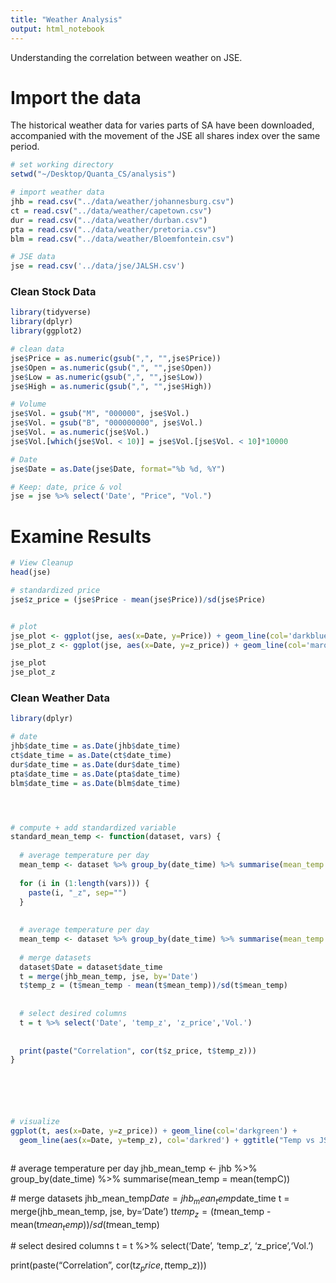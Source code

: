 ```yaml
---
title: "Weather Analysis"
output: html_notebook
---
```


Understanding the correlation between weather on JSE.


# Import the data 
The historical weather data for varies parts of SA have been downloaded, accompanied with the movement of the JSE all shares index over the same period.
```r
# set working directory 
setwd("~/Desktop/Quanta_CS/analysis")

# import weather data
jhb = read.csv("../data/weather/johannesburg.csv")
ct = read.csv("../data/weather/capetown.csv")
dur = read.csv("../data/weather/durban.csv")
pta = read.csv("../data/weather/pretoria.csv")
blm = read.csv("../data/weather/Bloemfontein.csv")

# JSE data
jse = read.csv('../data/jse/JALSH.csv')
```

### Clean Stock Data
```r
library(tidyverse)
library(dplyr)
library(ggplot2)

# clean data
jse$Price = as.numeric(gsub(",", "",jse$Price))
jse$Open = as.numeric(gsub(",", "",jse$Open))
jse$Low = as.numeric(gsub(",", "",jse$Low))
jse$High = as.numeric(gsub(",", "",jse$High))

# Volume 
jse$Vol. = gsub("M", "000000", jse$Vol.)
jse$Vol. = gsub("B", "000000000", jse$Vol.)
jse$Vol. = as.numeric(jse$Vol.)
jse$Vol.[which(jse$Vol. < 10)] = jse$Vol.[jse$Vol. < 10]*10000

# Date
jse$Date = as.Date(jse$Date, format="%b %d, %Y")

# Keep: date, price & vol
jse = jse %>% select('Date', "Price", "Vol.")


```


# Examine Results
```r

# View Cleanup
head(jse)

# standardized price
jse$z_price = (jse$Price - mean(jse$Price))/sd(jse$Price)


# plot 
jse_plot <- ggplot(jse, aes(x=Date, y=Price)) + geom_line(col='darkblue') + ggtitle("JSE All Shares Index")
jse_plot_z <- ggplot(jse, aes(x=Date, y=z_price)) + geom_line(col='maroon') + ggtitle("JSE All Shares Index Standardized")

jse_plot
jse_plot_z


```


### Clean Weather Data 
```r
library(dplyr)

# date
jhb$date_time = as.Date(jhb$date_time)
ct$date_time = as.Date(ct$date_time)
dur$date_time = as.Date(dur$date_time)
pta$date_time = as.Date(pta$date_time)
blm$date_time = as.Date(blm$date_time)




# compute + add standardized variable
standard_mean_temp <- function(dataset, vars) {
  
  # average temperature per day
  mean_temp <- dataset %>% group_by(date_time) %>% summarise(mean_temp = mean(tempC))
  
  for (i in (1:length(vars))) {
    paste(i, "_z", sep="")
  }
  
  
  # average temperature per day
  mean_temp <- dataset %>% group_by(date_time) %>% summarise(mean_temp = mean(tempC))
  
  # merge datasets
  dataset$Date = dataset$date_time
  t = merge(jhb_mean_temp, jse, by='Date')
  t$temp_z = (t$mean_temp - mean(t$mean_temp))/sd(t$mean_temp)
  
  
  # select desired columns
  t = t %>% select('Date', 'temp_z', 'z_price','Vol.') 
  
  
  print(paste("Correlation", cor(t$z_price, t$temp_z))) 
}






# visualize
ggplot(t, aes(x=Date, y=z_price)) + geom_line(col='darkgreen') +
  geom_line(aes(x=Date, y=temp_z), col='darkred') + ggtitle("Temp vs JSE")



```





  # average temperature per day
  jhb_mean_temp <- jhb %>% group_by(date_time) %>% summarise(mean_temp = mean(tempC))
  
  # merge datasets
  jhb_mean_temp$Date = jhb_mean_temp$date_time
  t = merge(jhb_mean_temp, jse, by='Date')
  t$temp_z = (t$mean_temp - mean(t$mean_temp))/sd(t$mean_temp)
  
  
  # select desired columns
  t = t %>% select('Date', 'temp_z', 'z_price','Vol.') 
  
  
  print(paste("Correlation", cor(t$z_price, t$temp_z))) 










